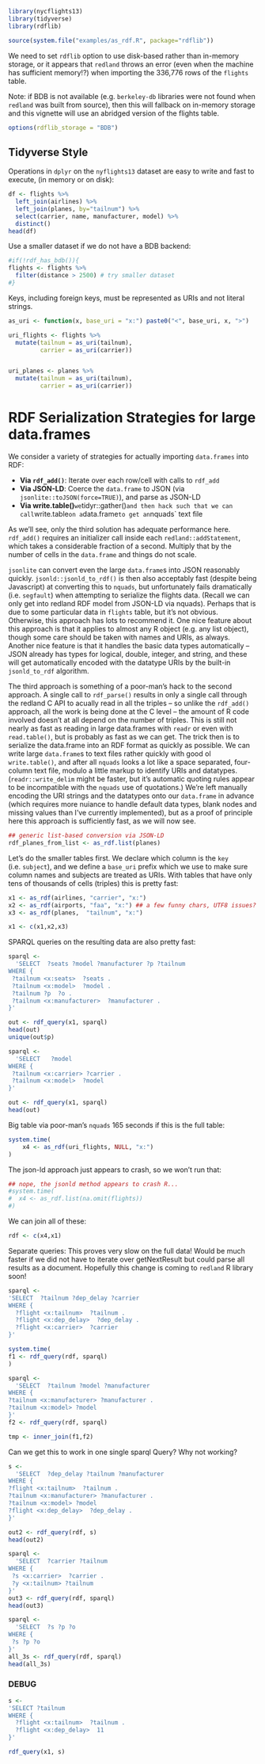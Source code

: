 
```r
library(nycflights13)
library(tidyverse)
library(rdflib)
```



```r
source(system.file("examples/as_rdf.R", package="rdflib"))
```


We need to set `rdflib` option to use disk-based rather than in-memory storage,
or it appears that `redland` throws an error (even when the machine has sufficient memory!?)
when importing the 336,776 rows of the `flights` table.  

Note: if BDB is not available (e.g. `berkeley-db` libraries were not found when `redland` was built from source),
then this will fallback on in-memory storage and this vignette will use an abridged version of the flights table.

```r
options(rdflib_storage = "BDB")
```


## Tidyverse Style

Operations in `dplyr` on the `nyflights13` dataset are easy to write and fast to execute, (in memory or on disk):  

```r
df <- flights %>% 
  left_join(airlines) %>%
  left_join(planes, by="tailnum") %>% 
  select(carrier, name, manufacturer, model) %>% 
  distinct()
head(df)
```



Use a smaller dataset if we do not have a BDB backend: 

```r
#if(!rdf_has_bdb()){
flights <- flights %>% 
  filter(distance > 2500) # try smaller dataset
#}
```


Keys, including foreign keys, must be represented as URIs and not literal strings.  

```r
as_uri <- function(x, base_uri = "x:") paste0("<", base_uri, x, ">")

uri_flights <- flights %>% 
  mutate(tailnum = as_uri(tailnum),
         carrier = as_uri(carrier))


uri_planes <- planes %>% 
  mutate(tailnum = as_uri(tailnum),
         carrier = as_uri(carrier))
```



# RDF Serialization Strategies for large data.frames

We consider a variety of strategies for actually importing `data.frames` into RDF:

- **Via `rdf_add()`**: Iterate over each row/cell with calls to `rdf_add`
- **Via JSON-LD**: Coerce the `data.frame` to JSON (via `jsonlite::toJSON(force=TRUE)`), and parse as JSON-LD
- **Via write.table()**` we `tidyr::gather()` and then hack such that we can call `write.table` on a `data.frame` to get an `nquads` text file

As we'll see, only the third solution has adequate performance here. `rdf_add()` requires an initializer call inside each `redland::addStatement`,
which takes a considerable fraction of a second.  Multiply that by the number of cells in the `data.frame` and things do not scale.

`jsonlite` can convert even the large `data.frame`s into JSON reasonably quickly. 
`jsonld::jsonld_to_rdf()` is then also acceptably fast (despite being Javascript) at converting this to `nquads`,
but unfortunately fails dramatically (i.e. `segfault`) when attempting to serialize the flights data.  (Recall we can only get into redland RDF model from JSON-LD via nquads).
Perhaps that is due to some particular data in `flights` table, but it's not obvious.  
Otherwise, this approach has lots to recommend it.  One nice feature about this approach is that it applies to almost 
any R object (e.g. any list object), though some care should be taken with names and URIs, as always. Another nice
feature is that it handles the basic data types automatically -- JSON already has types for logical, double, integer, 
and string, and these will get automatically encoded with the datatype URIs by the built-in `jsonld_to_rdf` algorithm.


The third approach is something of a poor-man's hack to the second approach.  A single call to `rdf_parse()` results in only
a single call through the redland C API to acually read in all the triples -- so unlike the `rdf_add()` approach, all the work
is being done at the C level -- the amount of R code involved doesn't at all depend on the number of triples. This is still
not nearly as fast as reading in large data.frames with `readr` or even with `read.table()`, but is probably as fast as we can get.
The trick then is to serialize the data.frame into an RDF format as quickly as possible.  We can write large `data.frame`s to text
files rather quickly with good ol `write.table()`, and after all `nquads` looks a lot like a space separated, four-column text file,
modulo a little markup to identify URIs and datatypes.  (`readr::write_delim` might be faster, but it's automatic quoting rules appear 
to be incompatible with the `nquads` use of quotations.)  We're left manually encoding the URI strings and the datatypes onto our 
`data.frame` in advance (which requires more nuiance to handle default data types, blank nodes and missing values than I've currently
implemented), but as a proof of principle here this approach is sufficiently fast, as we will now see.  


```r
## generic list-based conversion via JSON-LD 
rdf_planes_from_list <- as_rdf.list(planes)
```


Let's do the smaller tables first.  We declare which column is the `key` (i.e. `subject`), 
and we define a `base_uri` prefix which we use to make sure column names and subjects are treated as URIs.
With tables that have only tens of thousands of cells (triples) this is pretty fast:

```r
x1 <- as_rdf(airlines, "carrier", "x:")
x2 <- as_rdf(airports, "faa", "x:") ## a few funny chars, UTF8 issues?
x3 <- as_rdf(planes,  "tailnum", "x:")

x1 <- c(x1,x2,x3)
```


SPARQL queries on the resulting data are also pretty fast:

```r
sparql <-
  'SELECT  ?seats ?model ?manufacturer ?p ?tailnum
WHERE {
 ?tailnum <x:seats>  ?seats .
 ?tailnum <x:model>  ?model .
 ?tailnum ?p  ?o .
 ?tailnum <x:manufacturer>  ?manufacturer .
}'

out <- rdf_query(x1, sparql)
head(out)
unique(out$p)
```



```r
sparql <-
  'SELECT   ?model
WHERE {
 ?tailnum <x:carrier> ?carrier .
 ?tailnum <x:model>  ?model 
}'

out <- rdf_query(x1, sparql)
head(out)
```




Big table via poor-man's `nquads` 165 seconds if this is the full table:

```r
system.time(
    x4 <- as_rdf(uri_flights, NULL, "x:")
)
```


The json-ld approach just appears to crash, so we won't run that:

```r
## nope, the jsonld method appears to crash R...
#system.time(
#  x4 <- as_rdf.list(na.omit(flights))
#)
```


We can join all of these:  

```r
rdf <- c(x4,x1)
```


Separate queries: This proves very slow on the full data! Would be much faster if we did not have to iterate over getNextResult but could parse all results as a document.  Hopefully this change is coming to `redland` R library soon!
  
```r
sparql <-
'SELECT  ?tailnum ?dep_delay ?carrier
WHERE { 
  ?flight <x:tailnum>  ?tailnum .
  ?flight <x:dep_delay>  ?dep_delay .
  ?flight <x:carrier>  ?carrier 
}'

system.time(
f1 <- rdf_query(rdf, sparql)
)
```

```r
sparql <-
  'SELECT  ?tailnum ?model ?manufacturer
WHERE {
?tailnum <x:manufacturer> ?manufacturer .
?tailnum <x:model> ?model
}'
f2 <- rdf_query(rdf, sparql)

tmp <- inner_join(f1,f2)
```


Can we get this to work in one single sparql Query?
Why not working?


```r
s <- 
  'SELECT  ?dep_delay ?tailnum ?manufacturer
WHERE {
?flight <x:tailnum>  ?tailnum .
?tailnum <x:manufacturer> ?manufacturer .
?tailnum <x:model> ?model 
?flight <x:dep_delay>  ?dep_delay .
}'

out2 <- rdf_query(rdf, s)
head(out2)
```




```r
sparql <-
  'SELECT  ?carrier ?tailnum
WHERE {
 ?s <x:carrier>  ?carrier .
 ?y <x:tailnum> ?tailnum
}'
out3 <- rdf_query(rdf, sparql)
head(out3)


```


```r
sparql <-
  'SELECT  ?s ?p ?o
WHERE {
 ?s ?p ?o
}'
all_3s <- rdf_query(rdf, sparql)
head(all_3s)


```

### DEBUG


```r
s <- 
'SELECT ?tailnum
WHERE {
  ?flight <x:tailnum>  ?tailnum .
  ?flight <x:dep_delay>  11 
}'

rdf_query(x1, s)


```

